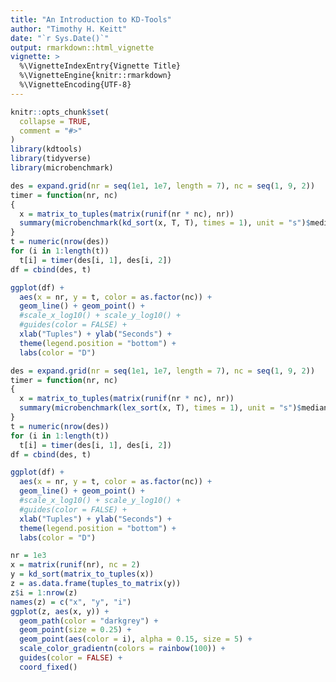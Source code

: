 ```yaml
---
title: "An Introduction to KD-Tools"
author: "Timothy H. Keitt"
date: "`r Sys.Date()`"
output: rmarkdown::html_vignette
vignette: >
  %\VignetteIndexEntry{Vignette Title}
  %\VignetteEngine{knitr::rmarkdown}
  %\VignetteEncoding{UTF-8}
---
```


```r
knitr::opts_chunk$set(
  collapse = TRUE,
  comment = "#>"
)
library(kdtools)
library(tidyverse)
library(microbenchmark)
```

```r
des = expand.grid(nr = seq(1e1, 1e7, length = 7), nc = seq(1, 9, 2))
timer = function(nr, nc)
{
  x = matrix_to_tuples(matrix(runif(nr * nc), nr))
  summary(microbenchmark(kd_sort(x, T, T), times = 1), unit = "s")$median
}
t = numeric(nrow(des))
for (i in 1:length(t))
  t[i] = timer(des[i, 1], des[i, 2])
df = cbind(des, t)
```

```r
ggplot(df) +
  aes(x = nr, y = t, color = as.factor(nc)) +
  geom_line() + geom_point() +
  #scale_x_log10() + scale_y_log10() +
  #guides(color = FALSE) +
  xlab("Tuples") + ylab("Seconds") +
  theme(legend.position = "bottom") +
  labs(color = "D")
```

```r
des = expand.grid(nr = seq(1e1, 1e7, length = 7), nc = seq(1, 9, 2))
timer = function(nr, nc)
{
  x = matrix_to_tuples(matrix(runif(nr * nc), nr))
  summary(microbenchmark(lex_sort(x, T), times = 1), unit = "s")$median
}
t = numeric(nrow(des))
for (i in 1:length(t))
  t[i] = timer(des[i, 1], des[i, 2])
df = cbind(des, t)
```

```r
ggplot(df) +
  aes(x = nr, y = t, color = as.factor(nc)) +
  geom_line() + geom_point() +
  #scale_x_log10() + scale_y_log10() +
  #guides(color = FALSE) +
  xlab("Tuples") + ylab("Seconds") +
  theme(legend.position = "bottom") +
  labs(color = "D")
```

```r
nr = 1e3
x = matrix(runif(nr), nc = 2)
y = kd_sort(matrix_to_tuples(x))
z = as.data.frame(tuples_to_matrix(y))
z$i = 1:nrow(z)
names(z) = c("x", "y", "i")
ggplot(z, aes(x, y)) +
  geom_path(color = "darkgrey") +
  geom_point(size = 0.25) + 
  geom_point(aes(color = i), alpha = 0.15, size = 5) +
  scale_color_gradientn(colors = rainbow(100)) +
  guides(color = FALSE) +
  coord_fixed()
  
```


